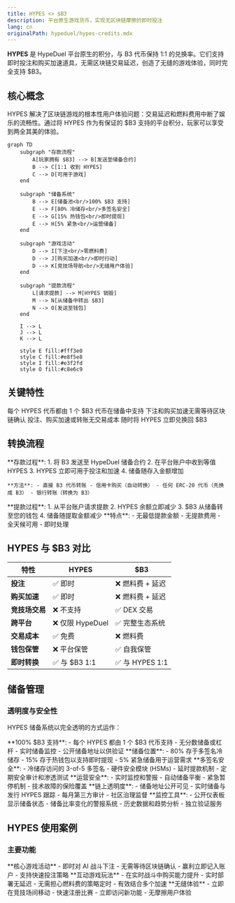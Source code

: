 ```yaml
---
title: HYPES <> $B3
description: 平台原生游戏货币，实现无区块链摩擦的即时投注
lang: cn
originalPath: hypeduel/hypes-credits.mdx
---
```

**HYPES** 是 HypeDuel 平台原生的积分，与 B3 代币保持 1:1 的兑换率。它们支持即时投注和购买加速道具，无需区块链交易延迟，创造了无缝的游戏体验，同时完全支持 $B3。

## 核心概念

HYPES 解决了区块链游戏的根本性用户体验问题：交易延迟和燃料费用中断了娱乐的流畅性。通过将 HYPES 作为有保证的 $B3 支持的平台积分，玩家可以享受到两全其美的体验。

```mermaid
graph TD
    subgraph "存款流程"
        A[玩家拥有 $B3] --> B[发送至储备合约]
        B --> C[1:1 收到 HYPES]
        C --> D[可用于游戏]
    end

    subgraph "储备系统"
        B --> E[储备池<br/>100% $B3 支持]
        E --> F[80% 冷储存<br/>多签名安全]
        E --> G[15% 热钱包<br/>即时提现]
        E --> H[5% 紧急<br/>运营储备]
    end

    subgraph "游戏活动"
        D --> I[下注<br/>零燃料费]
        D --> J[购买加速<br/>即时行动]
        D --> K[竞技场导航<br/>无缝用户体验]
    end

    subgraph "提款流程"
        L[请求提款] --> M[HYPES 销毁]
        M --> N[从储备中转出 $B3]
        N --> O[发送至钱包]
    end

    I --> L
    J --> L
    K --> L

    style E fill:#fff3e0
    style C fill:#e8f5e8
    style I fill:#e3f2fd
    style O fill:#c8e6c9
```

## 关键特性

<Card title="1:1 $B3 支持" icon="shield">
  每个 HYPES 代币都由 1 个 $B3 代币在储备中支持
</Card>

<Card title="即时交易" icon="bolt">
  下注和购买加速无需等待区块链确认
</Card>

<Card title="零燃料费" icon="dollar-sign">
  投注、购买加速或转账无交易成本
</Card>

<Card title="随时提款" icon="arrow-right">
  随时将 HYPES 立即兑换回 $B3
</Card>

## 转换流程

<Tabs>
  <Tab title="$B3 → HYPES">
    **存款过程**: 
    1. 将 B3 发送至 HypeDuel 储备合约 
    2. 在平台账户中收到等值 HYPES 
    3. HYPES 立即可用于投注和加速 
    4. 储备随存入金额增加

    **方法**: - 直接 B3 代币转账 - 信用卡购买（自动转换） - 任何 ERC-20 代币（先换成 B3） - 银行转账（转换为 B3）

  </Tab>

  <Tab title="HYPES → $B3">
    **提款过程**: 1. 从平台账户请求提款 2. HYPES 余额立即减少 3. $B3
    从储备转至您的钱包 4. 储备随提取金额减少 **特点**: - 无最低提款金额 - 无提款费用 - 全天候可用 - 即时处理
  </Tab>
</Tabs>

## HYPES 与 $B3 对比

| 特性                  | HYPES               | $B3                  |
| ---------------------- | ------------------- | -------------------- |
| **投注**              | ✅ 即时             | ❌ 燃料费 + 延迟     |
| **购买加速**          | ✅ 即时             | ❌ 燃料费 + 延迟     |
| **竞技场交易**        | ❌ 不支持           | ✅ DEX 交易          |
| **跨平台**            | ❌ 仅限 HypeDuel    | ✅ 完整生态系统      |
| **交易成本**          | ✅ 免费             | ❌ 燃料费            |
| **钱包保管**          | ❌ 平台保管         | ✅ 自我保管          |
| **即时转换**          | ✅ 与 $B3 1:1       | ✅ 与 HYPES 1:1      |

## 储备管理

### 透明度与安全性

HYPES 储备系统以完全透明的方式运作：

<AccordionGroup>
  <Accordion title="储备构成">
    **100% $B3 支持**: - 每个 HYPES 都由 1 个 $B3 代币支持 - 无分数储备或杠杆 - 实时储备监控 - 公开储备地址以供验证 **储备位置**: - 80% 存于多签名冷储存 - 15% 存于热钱包以支持即时提现 - 5% 紧急储备用于运营需求
  </Accordion>

<Accordion title="安全措施">
  **多签名安全**: - 冷储存访问的 3-of-5 多签名 - 硬件安全模块 (HSMs) -
  延时提款机制 - 定期安全审计和渗透测试 **运营安全**: -
  实时监控和警报 - 自动储备平衡 - 紧急暂停机制 - 技术故障的保险覆盖
</Accordion>

  <Accordion title="公开验证">
    **链上透明度**: - 储备地址公开可见 - 实时储备与发行 HYPES 跟踪 -
    每月第三方审计 - 社区治理监督 **监控工具**: - 公开仪表板显示储备状态 - 储备比率变化的警报系统 - 历史数据和趋势分析 - 独立验证服务
  </Accordion>
</AccordionGroup>

## HYPES 使用案例

### 主要功能

<Card title="战斗投注" icon="coins">
  **核心游戏活动** - 即时对 AI 战斗下注 - 无需等待区块链确认 - 赢利立即记入账户 - 支持快速投注策略
</Card>

<Card title="购买加速" icon="bolt">
  **互动游戏玩法** - 在实时战斗中购买能力提升 - 实时部署无延迟 - 无需担心燃料费的策略定时 - 有效结合多个加速
</Card>

<Card title="平台导航" icon="compass">
  **无缝体验** - 立即在竞技场间移动 - 快速注册比赛 - 立即访问新功能 - 无摩擦用户体验
</Card>
